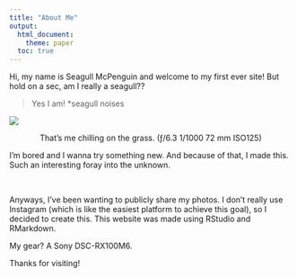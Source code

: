 ---
title: "About Me"
output: 
  html_document:
    theme: paper
  toc: true
---

Hi, my name is Seagull McPenguin and welcome to my first ever site!
But hold on a sec, am I really a seagull??

> Yes I am! *seagull noises

![](./pics/seagull-1.JPG)
<p align = "center">
That's me chilling on the grass.
(ƒ/6.3
1/1000
72 mm
ISO125)
</p>

I'm bored and I wanna try something new. 
And because of that, I made this. Such an interesting foray into the unknown. 

\ 

Anyways, I've been wanting to publicly share my photos. I don't really use Instagram (which is like the easiest platform to achieve this goal), so I decided to create this. This website was made using RStudio and RMarkdown.

My gear? A Sony DSC-RX100M6.

Thanks for visiting!


